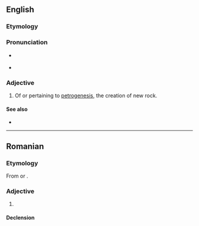 ==English==

===Etymology===
{{prefix|en|petro|genetic}}

===Pronunciation===
* {{a|GA}} {{IPA|en|/ˌpɛtɹoʊdʒəˈnɛtɪk/}}
* {{rhymes|en|ɛtɪk|s=5}}

===Adjective===
{{en-adj|-}}

# {{lb|en|geology}} Of or pertaining to [[petrogenesis]], the creation of new rock.

====See also====
* {{pedialite|petrogenesis}}

----

==Romanian==

===Etymology===
From {{bor|ro|de|petrogenetisch}} or {{bor|ro|en|petrogenetic}}.

===Adjective===
{{ro-adj}}

# {{l|en|petrogenetic}}

====Declension====
{{ro-decl-adj}}